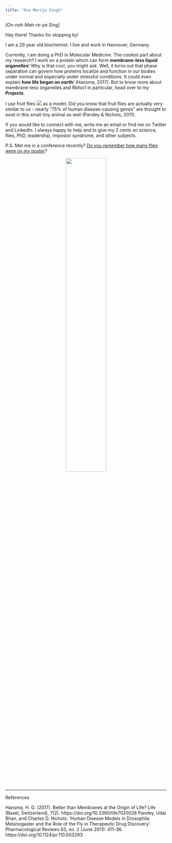 ---
title: "Ona Marija Singh"
---
 *[On-nah Mah-re-ya Sing]*
 


Hey there! Thanks for stopping by!

I am a 29 year old biochemist. I live and work in Hannover, Germany.

Currently, I am doing a PhD in Molecular Medicine. The coolest part about my research? I work on a protein which can form **membrane-less liquid organelles**! Why is that cool, you might ask. Well, it turns out that phase separation can govern how proteins localize and function in our bodies under normal and especially under stressful conditions. It could even explain **how life began on earth**! (Hansma, 2017). But to know more about membrane-less organelles and Rbfox1 in particular, head over to my **Projects**.

I use fruit flies <img src="files/fly.png"> as a model. Did you know that fruit flies are actually very similar to us - nearly "75% of human disease-causing genes" are thought to exist in this small tiny animal as well (Pandey & Nichols, 2011).

If you would like to connect with me, write me an email or find me on Twitter and LinkedIn. I always happy to help and to give my 2 cents on science, flies, PhD, leadership, impostor syndrome, and other subjects.

P.S. Met me in a conference recently? [Do you remember how many flies were on my poster](game.html)?

<p align="center">
<img src="files/marija3.png" align width=50%>
</p>


***
References

Hansma, H. G. (2017). Better than Membranes at the Origin of Life? Life (Basel, Switzerland), 7(2). https://doi.org/10.3390/life7020028
Pandey, Udai Bhan, and Charles D. Nichols. ‘Human Disease Models in Drosophila Melanogaster and the Role of the Fly in Therapeutic Drug Discovery’. Pharmacological Reviews 63, no. 2 (June 2011): 411–36. https://doi.org/10.1124/pr.110.003293